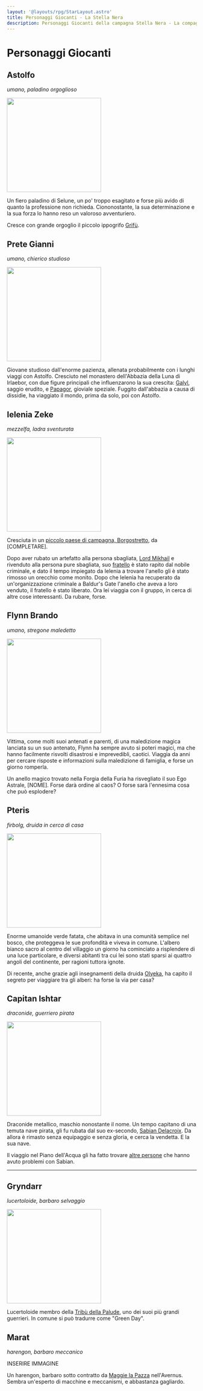 ```yaml
---
layout: '@layouts/rpg/StarLayout.astro'
title: Personaggi Giocanti - La Stella Nera
description: Personaggi Giocanti della campagna Stella Nera - La compagnia del Pomello
---
```


# Personaggi Giocanti

<div class="pctable star" style="">      
    <div class="cell astolfo"><a href="#astolfo" class="fill-div"></a></div>
    <div class="cell pgianni"><a href="#prete-gianni" class="fill-div"></a></div>
    <div class="cell ielenia"><a href="#ielenia-zeke" class="fill-div"></a></div>
    <div class="cell flynn"><a href="#flynn-brando" class="fill-div"></a></div>
    <div class="cell pteris"><a href="#pteris" class="fill-div"></a></div>
    <div class="cell ishtar"><a href="#capitan-ishtar" class="fill-div"></a></div>
    <div class="cell gryndarr"><a href="#gryndarr" class="fill-div"></a></div>
</div>

## Astolfo

*umano, paladino orgoglioso*

<Image src="https://i.imgur.com/6QLsHFD.png" inferSize width="250" alt=""/>

Un fiero paladino di Selune, un po' troppo esagitato e forse più avido di quanto la professione non richieda. Ciononostante, la sua determinazione e la sua forza lo hanno reso un valoroso avventuriero.

Cresce con grande orgoglio il piccolo ippogrifo [Grifù](./npc/hirelings.md#grifù).

## Prete Gianni

*umano, chierico studioso*

<Image src="https://i.imgur.com/axahP4i.jpg" inferSize width="250" alt=""/>

Giovane studioso dall'enorme pazienza, allenata probabilmente con i lunghi viaggi con Astolfo. Cresciuto nel monastero dell'Abbazia della Luna di Irlaebor, con due figure principali che influenzarono la sua crescita: [Galyl](./npc/pgrel.md#galyl-rylani), saggio erudito, e [Papagor](./npc/pgrel.md#papagor-fumonero), gioviale speziale. Fuggito dall'abbazia a causa di dissidie, ha viaggiato il mondo, prima da solo, poi con Astolfo.

## Ielenia Zeke

*mezzelfa, ladra sventurata*

<Image src="https://i.imgur.com/F3plggF.png" inferSize width="250" alt=""/>

Cresciuta in un [piccolo paese di campagna, Borgostretto](./luoghi.md#minori), da [COMPLETARE].

Dopo aver rubato un artefatto alla persona sbagliata, [Lord Mikhail](./npc/elturel.md#lord-mikhail) e rivenduto alla persona pure sbagliata, suo [fratello](./npc/pgrel.md#stephen-zeke) è stato rapito dal nobile criminale, e dato il tempo impiegato da Ielenia a trovare l'anello gli è stato rimosso un orecchio come monito. Dopo che Ielenia ha recuperato da un'organizzazione criminale a Baldur's Gate l'anello che aveva a loro venduto, il fratello è stato liberato. Ora lei viaggia con il gruppo, in cerca di altre cose interessanti. Da rubare, forse.

## Flynn Brando

*umano, stregone maledetto*

<Image src="https://i.imgur.com/RXmlUlH.png" inferSize width="250" alt=""/>

Vittima, come molti suoi antenati e parenti, di una maledizione magica lanciata su un suo antenato, Flynn ha sempre avuto sì poteri magici, ma che hanno facilmente risvolti disastrosi e imprevedibli, caotici. Viaggia da anni per cercare risposte e informazioni sulla maledizione di famiglia, e forse un giorno romperla.

Un anello magico trovato nella Forgia della Furia ha risvegliato il suo Ego Astrale, [NOME]. Forse darà ordine al caos? O forse sarà l'ennesima cosa che può esplodere?

## Pteris

*firbolg, druida in cerca di casa*

<Image src="https://i.imgur.com/m6BFOqB.jpg" inferSize width="250" alt=""/>

Enorme umanoide verde fatata, che abitava in una comunità semplice nel bosco, che proteggeva le sue profondità e viveva in comune. L'albero bianco sacro al centro del villaggio un giorno ha cominciato a risplendere di una luce particolare, e diversi abitanti tra cui lei sono stati sparsi ai quattro angoli del continente, per ragioni tuttora ignote.

Di recente, anche grazie agli insegnamenti della druida [Olyeka](./npc/korplactz.md#onyeka-lantica), ha capito il segreto per viaggiare tra gli alberi: ha forse la via per casa?

## Capitan Ishtar

*draconide, guerriero pirata*

<Image src="https://i.imgur.com/oQR9qZJ.png" inferSize width="250" alt=""/>

Draconide metallico, maschio nonostante il nome. Un tempo capitano di una temuta nave pirata, gli fu rubata dal suo ex-secondo, [Sabian Delacroix](./npc/pgrel.md#sabian-delacroix). Da allora è rimasto senza equipaggio e senza gloria, e cerca la vendetta. E la sua nave.

Il viaggio nel Piano dell'Acqua gli ha fatto trovare [altre persone](./npc/waterplane.md#capitan-undyne) che hanno avuto problemi con Sabian. 


---


## Gryndarr

*lucertoloide, barbaro selvaggio*

<Image src="https://i.imgur.com/qZPIjfr.png" inferSize width="250" alt=""/>

Lucertoloide membro della [Tribù della Palude](./npc/korplactz.md#tribù-della-palude), uno dei suoi più grandi guerrieri. In comune si può tradurre come "Green Day".

## Marat

*harengon, barbaro meccanico*

INSERIRE IMMAGINE

Un harengon, barbaro sotto contratto da [Maggie la Pazza](./npc/avernus#maggie-la-pazza) nell'Avernus. Sembra un'esperto di macchine e meccanismi, e abbastanza gagliardo.